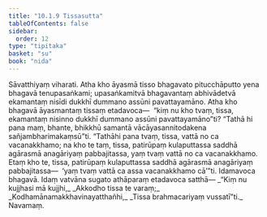 ```yaml
---
title: "10.1.9 Tissasutta"
tableOfContents: false
sidebar:
  order: 12
type: "tipitaka"
basket: "su"
book: "nida"
---
```



<DynamicBreadcrumb />

<Division number="243" book="nida" bookNo="12" page="469">

<Paragraph number="1292" book="nida">
Sāvatthiyaṃ viharati. Atha kho āyasmā tisso bhagavato pitucchāputto yena bhagavā tenupasaṅkami; upasaṅkamitvā bhagavantaṃ abhivādetvā ekamantaṃ nisīdi dukkhī dummano assūni pavattayamāno. Atha kho bhagavā āyasmantaṃ tissaṃ etadavoca—  “kiṃ nu kho tvaṃ, tissa, ekamantaṃ nisinno dukkhī dummano assūni pavattayamāno”ti? “Tathā hi pana maṃ, bhante, bhikkhū samantā vācāyasannitodakena sañjambharimakaṃsū”ti. “Tathāhi pana tvaṃ, tissa, vattā no ca vacanakkhamo; na kho te taṃ, tissa, patirūpaṃ kulaputtassa saddhā agārasmā anagāriyaṃ pabbajitassa, yaṃ tvaṃ vattā no ca vacanakkhamo. Etaṃ kho te, tissa, patirūpaṃ kulaputtassa saddhā agārasmā anagāriyaṃ pabbajitassa—  ‘yaṃ tvaṃ vattā ca assa vacanakkhamo cā’”ti.
</Paragraph>

<Paragraph number="1293" book="nida">
Idamavoca bhagavā. Idaṃ vatvāna sugato athāparaṃ etadavoca satthā—
</Paragraph>

<Paragraph number="1294" type="verses" book="nida">
_“Kiṃ nu kujjhasi mā kujjhi,_  
_Akkodho tissa te varaṃ;_  
_Kodhamānamakkhavinayatthañhi,_  
_Tissa brahmacariyaṃ vussatī”ti._  


</Paragraph>
</Division>

<Paragraph number="1295" type="center" book="nida">
Navamaṃ.
</Paragraph>